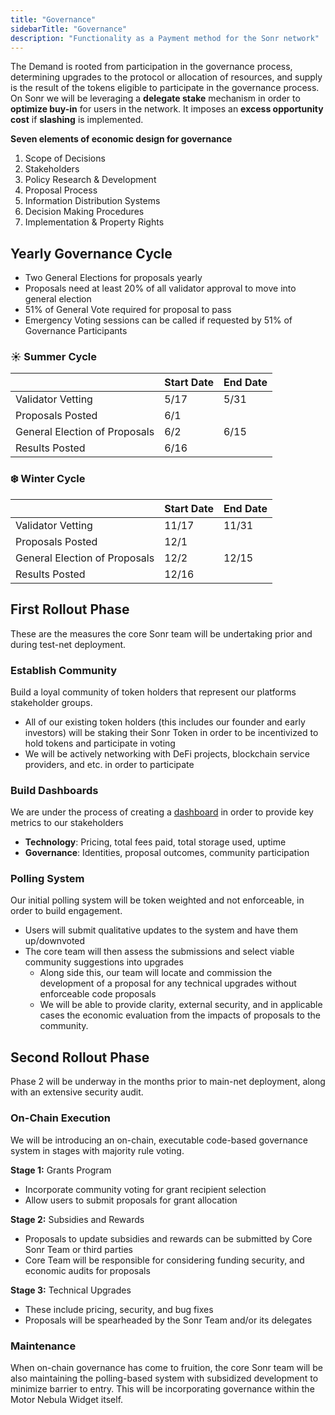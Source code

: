 ```yaml
---
title: "Governance"
sidebarTitle: "Governance"
description: "Functionality as a Payment method for the Sonr network"
---
```


The Demand is rooted from participation in the governance process, determining upgrades to the protocol or allocation of resources, and supply is the result of the tokens eligible to participate in the governance process.
On Sonr we will be leveraging a **delegate stake** mechanism in order to **optimize buy-in** for users in the network. It imposes an **excess opportunity cost** if **slashing** is implemented.

**Seven elements of economic design for governance**

1. Scope of Decisions
2. Stakeholders
3. Policy Research & Development
4. Proposal Process
5. Information Distribution Systems
6. Decision Making Procedures
7. Implementation & Property Rights

## Yearly Governance Cycle

- Two General Elections for proposals yearly
- Proposals need at least 20% of all validator approval to move into general election
- 51% of General Vote required for proposal to pass
- Emergency Voting sessions can be called if requested by 51% of Governance Participants

### ☀️ Summer Cycle

|                               | Start Date | End Date |
| ----------------------------- | ---------- | -------- |
| Validator Vetting             | 5/17       | 5/31     |
| Proposals Posted              | 6/1        |          |
| General Election of Proposals | 6/2        | 6/15     |
| Results Posted                | 6/16       |          |

### ❄️ Winter Cycle

|                               | Start Date | End Date |
| ----------------------------- | ---------- | -------- |
| Validator Vetting             | 11/17      | 11/31    |
| Proposals Posted              | 12/1       |          |
| General Election of Proposals | 12/2       | 12/15    |
| Results Posted                | 12/16      |          |

## First Rollout Phase

These are the measures the core Sonr team will be undertaking prior and during test-net deployment.

### Establish Community

Build a loyal community of token holders that represent our platforms stakeholder groups.

- All of our existing token holders (this includes our founder and early investors) will be staking their Sonr Token in order to be incentivized to hold tokens and participate in voting
- We will be actively networking with DeFi projects, blockchain service providers, and etc. in order to participate

### Build Dashboards

We are under the process of creating a [dashboard](https://sonrscan.io) in order to provide key metrics to our stakeholders

- **Technology**: Pricing, total fees paid, total storage used, uptime
- **Governance**: Identities, proposal outcomes, community participation

### Polling System

Our initial polling system will be token weighted and not enforceable, in order to build engagement.

- Users will submit qualitative updates to the system and have them up/downvoted
- The core team will then assess the submissions and select viable community suggestions into upgrades
  - Along side this, our team will locate and commission the development of a proposal for any technical upgrades without enforceable code proposals
  - We will be able to provide clarity, external security, and in applicable cases the economic evaluation from the impacts of proposals to the community.

## Second Rollout Phase

Phase 2 will be underway in the months prior to main-net deployment, along with an extensive security audit.

### On-Chain Execution

We will be introducing an on-chain, executable code-based governance system in stages with majority rule voting.

**Stage 1:** Grants Program

- Incorporate community voting for grant recipient selection
- Allow users to submit proposals for grant allocation

**Stage 2:** Subsidies and Rewards

- Proposals to update subsidies and rewards can be submitted by Core Sonr Team or third parties
- Core Team will be responsible for considering funding security, and economic audits for proposals

**Stage 3:** Technical Upgrades

- These include pricing, security, and bug fixes
- Proposals will be spearheaded by the Sonr Team and/or its delegates

### Maintenance

When on-chain governance has come to fruition, the core Sonr team will be also maintaining the polling-based system with subsidized development to minimize barrier to entry. This will be incorporating governance within the Motor Nebula Widget itself.
